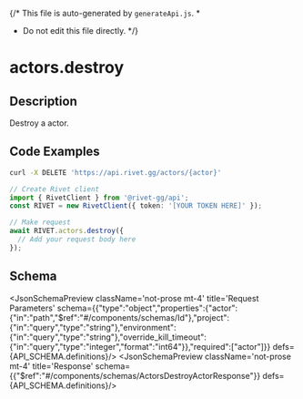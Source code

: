 {/* This file is auto-generated by `generateApi.js`.
  *
  * Do not edit this file directly.
  */}


# actors.destroy

## Description
Destroy a actor.

## Code Examples

<CodeGroup title='Request' tag='DELETE' label='https://api.rivet.gg/actors/{actor}'>

```bash {{ "title": "cURL" }}
curl -X DELETE 'https://api.rivet.gg/actors/{actor}'
```

```ts
// Create Rivet client
import { RivetClient } from '@rivet-gg/api';
const RIVET = new RivetClient({ token: '[YOUR TOKEN HERE]' });

// Make request
await RIVET.actors.destroy({
  // Add your request body here
});
```

</CodeGroup>

## Schema
<JsonSchemaPreview className='not-prose mt-4' title='Request Parameters' schema={{"type":"object","properties":{"actor":{"in":"path","$ref":"#/components/schemas/Id"},"project":{"in":"query","type":"string"},"environment":{"in":"query","type":"string"},"override_kill_timeout":{"in":"query","type":"integer","format":"int64"}},"required":["actor"]}} defs={API_SCHEMA.definitions}/>
<JsonSchemaPreview className='not-prose mt-4' title='Response' schema={{"$ref":"#/components/schemas/ActorsDestroyActorResponse"}} defs={API_SCHEMA.definitions}/>
